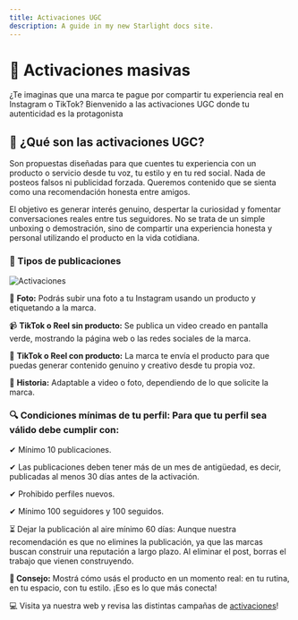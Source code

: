 ```yaml
---
title: Activaciones UGC
description: A guide in my new Starlight docs site.
---
```


# 📲 Activaciones masivas

¿Te imaginas que una marca te pague por compartir tu experiencia real en Instagram o TikTok? Bienvenido a las activaciones UGC donde tu autenticidad es la protagonista

## 🤳 ¿Qué son las activaciones UGC?

Son propuestas diseñadas para que cuentes tu experiencia con un producto o servicio desde tu voz, tu estilo y en tu red social.
Nada de posteos falsos ni publicidad forzada. Queremos contenido que se sienta como una recomendación honesta entre amigos.

El objetivo es generar interés genuino, despertar la curiosidad y fomentar conversaciones reales entre tus seguidores. No se trata de un simple unboxing o demostración, sino de compartir una experiencia honesta y personal utilizando el producto en la vida cotidiana.

### 🧩 Tipos de publicaciones

<div style={{ display: 'flex', alignItems: 'center', gap: '24px', marginBottom: '32px' }}>
  <div style={{ flex: '0 0 200px' }}>
    <img 
      src="/images/activaciones.gif" 
      alt="Activaciones" 
      style={{ maxWidth: '100%', height: 'auto', borderRadius: '8px' }} 
    />
  </div>
  <div style={{ lineHeight: '1.6', flex: '1' }}>
    <p>📸 <strong>Foto:</strong> Podrás subir una foto a tu Instagram usando un producto y etiquetando a la marca.</p>
    <p>📹 <strong>TikTok o Reel sin producto:</strong> Se publica un video creado en pantalla verde, mostrando la página web o las redes sociales de la marca.</p>
    <p>🎁 <strong>TikTok o Reel con producto:</strong> La marca te envía el producto para que puedas generar contenido genuino y creativo desde tu propia voz.</p>
    <p>📜 <strong>Historia:</strong> Adaptable a video o foto, dependiendo de lo que solicite la marca.</p>
  </div>
</div>


### 🔍 Condiciones mínimas de tu perfil: Para que tu perfil sea válido debe cumplir con:

✔ Mínimo 10 publicaciones.

✔ Las publicaciones deben tener más de un mes de antigüedad, es decir, publicadas al menos 30 días antes de la activación.

✔ Prohibido perfiles nuevos.

✔ Mínimo 100 seguidores y 100 seguidos.

⏳ Dejar la publicación al aire mínimo 60 días: Aunque nuestra recomendación es que no elimines la publicación, ya que las marcas buscan construir una reputación a largo plazo. Al eliminar el post, borras el trabajo que vienen construyendo.

**📝 Consejo:** Mostrá cómo usás el producto en un momento real: en tu rutina, en tu espacio, con tu estilo. ¡Eso es lo que más conecta!

💻 Visita ya nuestra web y revisa las distintas campañas de [activaciones](https://app.monomo.com.co/activaciones)!
